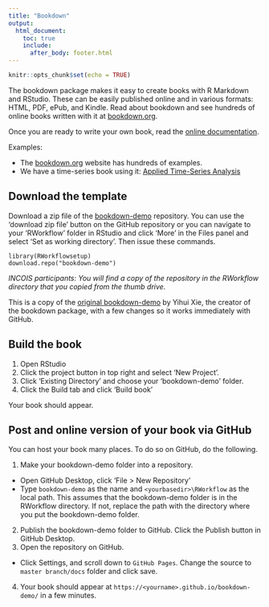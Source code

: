 ```yaml
---
title: "Bookdown"
output:
  html_document:
    toc: true
    include:
      after_body: footer.html
---
```


```r
knitr::opts_chunk$set(echo = TRUE)
```

The bookdown package makes it easy to create books with R Markdown and RStudio.  These can be easily published online and in various formats: HTML, PDF, ePub, and Kindle.  Read about bookdown and see hundreds of online books written with it at [bookdown.org](https://bookdown.org/).

Once you are ready to write your own book, read the [online documentation](https://bookdown.org/yihui/bookdown/).

Examples:

* The [bookdown.org](https://bookdown.org/) website has hundreds of examples.
* We have a time-series book using it: [Applied Time-Series Analysis](https://nwfsc-timeseries.github.io/atsa-labs/)

## Download the template

Download a zip file of the [bookdown-demo](https://github.com/RVerse-Tutorials/bookdown-demo) repository.  You can use the 'download zip file' button on the GitHub repository or you can navigate to your 'RWorkflow' folder in RStudio and click 'More' in the Files panel and select 'Set as working directory'. Then issue these commands.

```
library(RWorkflowsetup)
download.repo("bookdown-demo")
```

*INCOIS participants: You will find a copy of the repository in the RWorkflow directory that you copied from the thumb drive.*

This is a copy of the [original bookdown-demo](https://github.com/rstudio/bookdown-demo) by Yihui Xie, the creator of the bookdown package, with a few changes so it works immediately with GitHub. 

## Build the book

1. Open RStudio
2. Click the project button in top right and select 'New Project'.
3. Click 'Existing Directory' and choose your 'bookdown-demo' folder.
4. Click the Build tab and click 'Build book'

Your book should appear.

## Post and online version of your book via GitHub

You can host your book many places.  To do so on GitHub, do the following.

1. Make your bookdown-demo folder into a repository.
  - Open GitHub Desktop, click 'File > New Repository'
  - Type `bookdown-demo` as the name and `<yourbasedir>\RWorkflow` as the local path.  This assumes that the bookdown-demo folder is in the RWorkflow directory.  If not, replace the path with the directory where you put the bookdown-demo folder.
2. Publish the bookdown-demo folder to GitHub.  Click the Publish button in GitHub Desktop.
3. Open the repository on GitHub.
  - Click Settings, and scroll down to `GitHub Pages`.  Change the source to `master branch/docs` folder and click save.
4. Your book should appear at `https://<yourname>.github.io/bookdown-demo/` in a few minutes.

